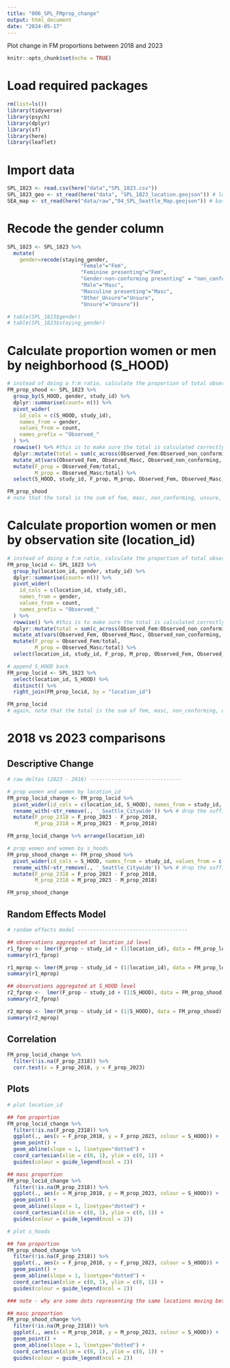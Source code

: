 ```yaml
---
title: "006_SPL_FMprop_change"
output: html_document
date: "2024-05-17"
---
```


Plot change in FM proportions between 2018 and 2023

```r
knitr::opts_chunk$set(echo = TRUE)
```

# Load required packages
```r
rm(list=ls())
library(tidyverse)
library(psych)
library(dplyr)
library(sf)
library(here)
library(leaflet)
```

# Import data
```r
SPL_1823 <- read.csv(here("data","SPL_1823.csv"))
SPL_1823_geo <- st_read(here("data", "SPL_1823_location.geojson")) # location_id shapefiles and lat/long coordinates
SEA_map <- st_read(here("data/raw","04_SPL_Seattle_Map.geojson")) # base SEA neighborhood map
```

# Recode the gender column 
```r
SPL_1823 <- SPL_1823 %>%
  mutate(
    gender=recode(staying_gender,
                        "Female"="Fem",
                        "Feminine presenting"="Fem",
                        "Gender-non-conforming presenting" = "non_conforming",
                        "Male"="Masc",
                        "Masculine presenting"="Masc",
                        "Other_Unsure"="Unsure",
                        "Unsure"="Unsure"))

# table(SPL_1823$gender)
# table(SPL_1823$staying_gender)
```

# Calculate proportion women or men by neighborhood (S_HOOD)
```r
# instead of doing a f:m ratio, calculate the proportion of total observed that are women/men
FM_prop_shood <- SPL_1823 %>%
  group_by(S_HOOD, gender, study_id) %>%
  dplyr::summarise(count= n()) %>%
  pivot_wider(
    id_cols = c(S_HOOD, study_id),
    names_from = gender,
    values_from = count,
    names_prefix = "Observed_"
  ) %>%
  rowwise() %>% #this is to make sure the total is calculated correctly in the next line
  dplyr::mutate(total = sum(c_across(Observed_Fem:Observed_non_conforming), na.rm=T)) %>% #calculate total observed, including observations where no one was observed!
  mutate_at(vars(Observed_Fem, Observed_Masc, Observed_non_conforming, Observed_Unsure), ~replace_na(., 0)) %>% #replace NAs with 0s so that the calculated proportions return 0 and not NA
  mutate(F_prop = Observed_Fem/total,
         M_prop = Observed_Masc/total) %>%
  select(S_HOOD, study_id, F_prop, M_prop, Observed_Fem, Observed_Masc, total)

FM_prop_shood
# note that the total is the sum of fem, masc, non_conforming, unsure, and empty observations (i.e., empty locations where no one was staying at all). this is why e.g., Bitter Lake in 2018 has 1 fem, 0 masc, and 16 total observations
```

# Calculate proportion women or men by observation site (location_id)

```r
# instead of doing a f:m ratio, calculate the proportion of total observed that are women/men
FM_prop_locid <- SPL_1823 %>%
  group_by(location_id, gender, study_id) %>%
  dplyr::summarise(count= n()) %>%
  pivot_wider(
    id_cols = c(location_id, study_id),
    names_from = gender,
    values_from = count,
    names_prefix = "Observed_"
  ) %>%
  rowwise() %>% #this is to make sure the total is calculated correctly in the next line
  dplyr::mutate(total = sum(c_across(Observed_Fem:Observed_non_conforming), na.rm=T)) %>% #calculate total observed
  mutate_at(vars(Observed_Fem, Observed_Masc, Observed_non_conforming, Observed_Unsure), ~replace_na(., 0)) %>% #replace NAs with 0s so that the calculated proportions return 0 and not NA
  mutate(F_prop = Observed_Fem/total,
         M_prop = Observed_Masc/total) %>%
  select(location_id, study_id, F_prop, M_prop, Observed_Fem, Observed_Masc, total)

# append S_HOOD back
FM_prop_locid <- SPL_1823 %>%
  select(location_id, S_HOOD) %>%
  distinct() %>%
  right_join(FM_prop_locid, by = "location_id")

FM_prop_locid
# again, note that the total is the sum of fem, masc, non_conforming, unsure, and empty observations (i.e., empty locations where no one was staying at all). this is why e.g., BLV1 in 2018 has 1 fem, 0 masc, and 8 total observations

```

# 2018 vs 2023 comparisons

## Descriptive Change
```r
# raw deltas (2023 - 2018) ------------------------------

# prop women and women by location_id
FM_prop_locid_change <- FM_prop_locid %>%
  pivot_wider(id_cols = c(location_id, S_HOOD), names_from = study_id, values_from = c(F_prop, M_prop)) %>%
  rename_with(~str_remove(., '_Seattle_Citywide')) %>% # drop the suffix
  mutate(F_prop_2318 = F_prop_2023 - F_prop_2018,
         M_prop_2318 = M_prop_2023 - M_prop_2018)

FM_prop_locid_change %>% arrange(location_id)

# prop women and women by s_hoods
FM_prop_shood_change <- FM_prop_shood %>%
  pivot_wider(id_cols = S_HOOD, names_from = study_id, values_from = c(F_prop, M_prop)) %>%
  rename_with(~str_remove(., '_Seattle_Citywide')) %>% # drop the suffix
  mutate(F_prop_2318 = F_prop_2023 - F_prop_2018,
         M_prop_2318 = M_prop_2023 - M_prop_2018)

FM_prop_shood_change
```

## Random Effects Model
```r
# random effects model ------------------------------------

## observations aggregated at location_id level
r1_fprop <- lmer(F_prop ~ study_id + (1|location_id), data = FM_prop_locid)
summary(r1_fprop)

r1_mprop <- lmer(M_prop ~ study_id + (1|location_id), data = FM_prop_locid)
summary(r1_mprop)

## observations aggregated at S_HOOD level
r2_fprop <-  lmer(F_prop ~ study_id + (1|S_HOOD), data = FM_prop_shood)
summary(r2_fprop)

r2_mprop <- lmer(M_prop ~ study_id + (1|S_HOOD), data = FM_prop_shood)
summary(r2_mprop)
```

## Correlation

```r
FM_prop_locid_change %>%
  filter(!is.na(F_prop_2318)) %>%
  corr.test(x = F_prop_2018, y = F_prop_2023)
```


## Plots

```r
# plot location_id

## fem proportion
FM_prop_locid_change %>%
  filter(!is.na(F_prop_2318)) %>%
  ggplot(., aes(x = F_prop_2018, y = F_prop_2023, colour = S_HOOD)) +
  geom_point() +
  geom_abline(slope = 1, linetype="dotted") +
  coord_cartesian(xlim = c(0, 1), ylim = c(0, 1)) +
  guides(colour = guide_legend(ncol = 2))

## masc proportion
FM_prop_locid_change %>%
  filter(!is.na(M_prop_2318)) %>%
  ggplot(., aes(x = M_prop_2018, y = M_prop_2023, colour = S_HOOD)) +
  geom_point() +
  geom_abline(slope = 1, linetype="dotted") +
  coord_cartesian(xlim = c(0, 1), ylim = c(0, 1)) +
  guides(colour = guide_legend(ncol = 2))

# plot s_hoods

## fem proportion
FM_prop_shood_change %>%
  filter(!is.na(F_prop_2318)) %>%
  ggplot(., aes(x = F_prop_2018, y = F_prop_2023, colour = S_HOOD)) +
  geom_point() +
  geom_abline(slope = 1, linetype="dotted") +
  coord_cartesian(xlim = c(0, 1), ylim = c(0, 1)) +
  guides(colour = guide_legend(ncol = 2))

### note - why are some dots representing the same locations moving between the locid and shood plots? e.g., rainier beach - RAI2 has 2018 and 2023 data, but RAI1 only has 2023 data. the locid plot is plotting just RAI2, but shood plot averages across years for each shood so it's plotting RAI2 2018 and 2023 is the average between RAI1 and RAI2.

## masc proportion
FM_prop_shood_change %>%
  filter(!is.na(M_prop_2318)) %>%
  ggplot(., aes(x = M_prop_2018, y = M_prop_2023, colour = S_HOOD)) +
  geom_point() +
  geom_abline(slope = 1, linetype="dotted") +
  coord_cartesian(xlim = c(0, 1), ylim = c(0, 1)) +
  guides(colour = guide_legend(ncol = 2))
```







